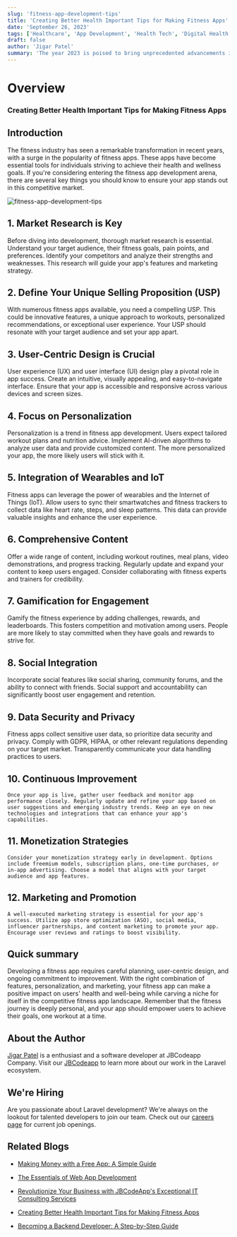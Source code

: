 ```yaml
---
slug: 'fitness-app-development-tips'
title: 'Creating Better Health Important Tips for Making Fitness Apps'
date: 'September 26, 2023'
tags: ['Healthcare', 'App Development', 'Health Tech', 'Digital Health']
draft: false
author: 'Jigar Patel'
summary: 'The year 2023 is poised to bring unprecedented advancements in healthcare app development, revolutionizing patient care, diagnosis, and healthcare management. Below, we explore the top 10 healthcare app development trends for this year.'
---
```


# Overview

<TOCInline
  toc={props.toc}
  exclude="Overview"
  toHeading={2}
  defaultimage="fitness-app-development-tips"
/>

### Creating Better Health Important Tips for Making Fitness Apps

## Introduction

The fitness industry has seen a remarkable transformation in recent years, with a surge in the popularity of fitness apps. These apps have become essential tools for individuals striving to achieve their health and wellness goals. If you're considering entering the fitness app development arena, there are several key things you should know to ensure your app stands out in this competitive market.

![fitness-app-development-tips](/static/blog/fitness-app-development-tips/image.png)

## 1. **Market Research is Key**

Before diving into development, thorough market research is essential. Understand your target audience, their fitness goals, pain points, and preferences. Identify your competitors and analyze their strengths and weaknesses. This research will guide your app's features and marketing strategy.

## 2. **Define Your Unique Selling Proposition (USP)**

With numerous fitness apps available, you need a compelling USP. This could be innovative features, a unique approach to workouts, personalized recommendations, or exceptional user experience. Your USP should resonate with your target audience and set your app apart.

## 3. **User-Centric Design is Crucial**

User experience (UX) and user interface (UI) design play a pivotal role in app success. Create an intuitive, visually appealing, and easy-to-navigate interface. Ensure that your app is accessible and responsive across various devices and screen sizes.

## 4. **Focus on Personalization**

Personalization is a trend in fitness app development. Users expect tailored workout plans and nutrition advice. Implement AI-driven algorithms to analyze user data and provide customized content. The more personalized your app, the more likely users will stick with it.

## 5. **Integration of Wearables and IoT**

Fitness apps can leverage the power of wearables and the Internet of Things (IoT). Allow users to sync their smartwatches and fitness trackers to collect data like heart rate, steps, and sleep patterns. This data can provide valuable insights and enhance the user experience.

## 6. **Comprehensive Content**

Offer a wide range of content, including workout routines, meal plans, video demonstrations, and progress tracking. Regularly update and expand your content to keep users engaged. Consider collaborating with fitness experts and trainers for credibility.

## 7. **Gamification for Engagement**

Gamify the fitness experience by adding challenges, rewards, and leaderboards. This fosters competition and motivation among users. People are more likely to stay committed when they have goals and rewards to strive for.

## 8. **Social Integration**

Incorporate social features like social sharing, community forums, and the ability to connect with friends. Social support and accountability can significantly boost user engagement and retention.

## 9. **Data Security and Privacy**

Fitness apps collect sensitive user data, so prioritize data security and privacy. Comply with GDPR, HIPAA, or other relevant regulations depending on your target market. Transparently communicate your data handling practices to users.

## 10. **Continuous Improvement**

    Once your app is live, gather user feedback and monitor app performance closely. Regularly update and refine your app based on user suggestions and emerging industry trends. Keep an eye on new technologies and integrations that can enhance your app's capabilities.

## 11. **Monetization Strategies**

    Consider your monetization strategy early in development. Options include freemium models, subscription plans, one-time purchases, or in-app advertising. Choose a model that aligns with your target audience and app features.

## 12. **Marketing and Promotion**

    A well-executed marketing strategy is essential for your app's success. Utilize app store optimization (ASO), social media, influencer partnerships, and content marketing to promote your app. Encourage user reviews and ratings to boost visibility.

## Quick summary

Developing a fitness app requires careful planning, user-centric design, and ongoing commitment to improvement. With the right combination of features, personalization, and marketing, your fitness app can make a positive impact on users' health and well-being while carving a niche for itself in the competitive fitness app landscape. Remember that the fitness journey is deeply personal, and your app should empower users to achieve their goals, one workout at a time.

## About the Author

[Jigar Patel](https://expertlaravel.com) is a
enthusiast and a software developer at JBCodeapp Company. Visit our [JBCodeapp](https://jbcodeapp.com) to learn more about our work in the Laravel ecosystem.

## We're Hiring

Are you passionate about Laravel development? We're always on the lookout for talented developers to join our team. Check out our [careers page](https://jbcodeapp.com/career) for current job openings.

## Related Blogs

- [Making Money with a Free App: A Simple Guide](earn-money-free-app-simple-guide)

- [The Essentials of Web App Development](essentials-of-web-app-development)

- [Revolutionize Your Business with JBCodeApp's Exceptional IT Consulting Services](expert-it-consulting-services-jbcodeapp)

- [Creating Better Health Important Tips for Making Fitness Apps](fitness-app-development-tips)

- [Becoming a Backend Developer: A Step-by-Step Guide](backend-developer-step-by-step-guide)
